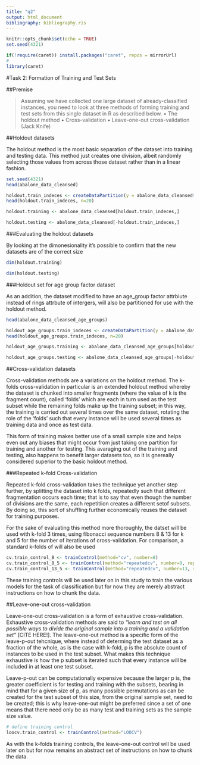 ```yaml
---
title: "q2"
output: html_document
bibliography: bibliography.ris
---
```



```r
knitr::opts_chunk$set(echo = TRUE)
set.seed(4321)
```


```r
if(!require(caret)) install.packages("caret", repos = mirrorUrl)
#
library(caret)
```

<section>

#Task 2: Formation of Training and Test Sets

##Premise

>Assuming we have collected one large dataset of already-classified instances, you need to look at three methods
of forming training and test sets from this single dataset in R as described below.
>• The holdout method
>• Cross-validation
>• Leave-one-out cross-validation (Jack Knife)

<!--
Formation of training and test sets from in R using the methods below.
• The holdout method 5
• Cross-validation 5
• Leave-one-out cross-validation (Jack Knife) 5
-->


##Holdout datasets

The holdout method is the most basic separation of the dataset into training and testing data. This method just creates one division, albeit randomly selecting those values from across those dataset rather than in a linear fashion.

```r
set.seed(4321)
head(abalone_data_cleansed)

holdout.train_indeces <- createDataPartition(y = abalone_data_cleansed$weight.shell, p= 2/3, list = FALSE)
head(holdout.train_indeces, n=20)

holdout.training <- abalone_data_cleansed[holdout.train_indeces,]

holdout.testing <- abalone_data_cleansed[-holdout.train_indeces,]
```

###Evaluating the holdout datasets

By looking at the dimonesionality it's possible to confirm that the new datasets are of the correct size

```r
dim(holdout.training)

dim(holdout.testing)
```

###Holdout set for age group factor dataset

As an addition, the dataset modified to have an age_group factor attrbiute instead of rings attrbute of intergers, will also be partitioned for use with the holdout method.

```r
head(abalone_data_cleansed_age_groups)

holdout_age_groups.train_indeces <- createDataPartition(y = abalone_data_cleansed_age_groups$weight.shell, p= 2/3, list = FALSE)
head(holdout_age_groups.train_indeces, n=20)

holdout_age_groups.training <- abalone_data_cleansed_age_groups[holdout.train_indeces,]

holdout_age_groups.testing <- abalone_data_cleansed_age_groups[-holdout.train_indeces,]
```

##Cross-validation datasets 

Cross-validation methods are a variations on the holdout method. The k-folds cross-validation in particular is an extended holdout method whereby the dataset is chunked into smaller fragments (where the value of k is the fragment count), called 'folds' which are each in turn used as the test subset while the remaining folds make up the training subset; in this way, the training is carried out several times over the same dataset, rotating the role of the 'folds' such that every instance will be used several times as training data and once as test data.

This form of training makes better use of a small sample size and helps even out any biases that might occur from just taking one partition for training and another for testing. This avaraging out of the training and testing, also happens to benefit larger datasets too, so it is gnereally considered superior to the basic holdout method.

###Repeated k-fold Cross-validation

Repeated k-fold cross-validation takes the technique yet another step further, by splitting the dataset into k folds, repeatedly such that different fragmentation occurs each time; that is to say that even though the number of divisions are the same, each repetitiion creates a different setof subsets. By doing so, this sort of shuffling further economically reuses the dataset for training purposes. 

For the sake of evaluating this method more thoroughly, the datset will be used with k-fold 3 times, using fibonacci sequence numbers 8 & 13 for k and 5 for the number of iterations of cross-validation. For comparison, a standard k-folds of will also be used

```r
cv.train_control_8 <- trainControl(method="cv", number=8)
cv.train_control_8_5 <- trainControl(method="repeatedcv", number=8, repeats = 5)
cv.train_control_13_5 <- trainControl(method="repeatedcv", number=13, repeats = 5)
```

These training controls will be used later on in this study to train the various models for the task of classification but for now they are merely abstract instructions on how to chunk the data.

<!--
# train the model
#model <- train(Species~., data=iris, trControl=train_control, method="nb")
# summarize results
#print(model)
-->

##Leave-one-out cross-validation

Leave-one-out cross-validation is a form of exhaustive cross-validation. Exhaustive cross-validation methods are said to _"learn and test on all possible ways to divide the original sample into a training and a validation set"_ [CITE HERE!]. The leave-one-out method is a specific form of the leave-p-out tehcnique, where instead of determing the test dataset as a fraction of the whole, as is the case with k-fold, p is the absolute count of instances to be used in the test subset. What makes this technique exhaustive is how the p subset is iterated such that every instance will be included in at least one test subset.

Leave-p-out can be computationally expensive because the larger p is, the greater coefficient is for testing and training with the subsets, bearing in mind that for a given size of p, as many possible permutations as can be created for the test subset of this size, from the original sample set, need to be created; this is why leave-one-out might be preferred since a set of one means that there need only be as many test and training sets as the sample size value.

```r
# define training control
loocv.train_control <- trainControl(method="LOOCV")
```

As with the k-folds training controls, the leave-one-out control will be used later on but for now remains an abstract set of instructions on how to chunk the data.

<!--# train the model
model <- train(Species~., data=iris, trControl=train_control, method="nb")
# summarize results
print(model)
```-->

</section>

